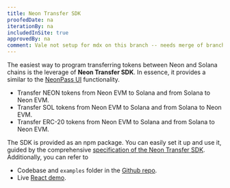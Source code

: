 ```yaml
---
title: Neon Transfer SDK
proofedDate: na
iterationBy: na
includedInSite: true
approvedBy: na
comment: Vale not setup for mdx on this branch -- needs merge of branch with fix to do full proof. Grammarly proofing done
---
```





The easiest way to program transferring tokens between Neon and Solana chains is the leverage of **Neon Transfer SDK**.
In essence, it provides a similar to the [NeonPass UI](https://devnet.neonpass.live) functionality.
- Transfer NEON tokens from Neon EVM to Solana and from Solana to Neon EVM.
- Transfer SOL tokens from Neon EVM to Solana and from Solana to Neon EVM.
- Transfer ERC-20 tokens from Neon EVM to Solana and from Solana to Neon EVM.

The SDK is provided as an npm package. You can easily set it up and use it, guided by the comprehensive [specification of the Neon Transfer SDK](https://sdk.neonevm.org/).
Additionally, you can refer to 
- Codebase and `examples` folder in the [Github repo](https://github.com/neonlabsorg/neon-client-transfer).
- Live [React demo](https://codesandbox.io/s/neon-transfer-demo-z93nlj).
